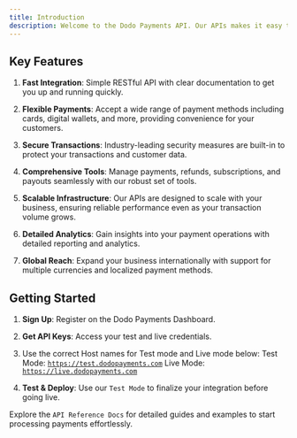```yaml
---
title: Introduction
description: Welcome to the Dodo Payments API. Our APIs makes it easy to integrate secure, scalable, and versatile payment solutions into your applications.
---
```


## Key Features

1. **Fast Integration**: Simple RESTful API with clear documentation to get you up and running quickly.

2. **Flexible Payments**: Accept a wide range of payment methods including cards, digital wallets, and more, providing convenience for your customers.

3. **Secure Transactions**: Industry-leading security measures are built-in to protect your transactions and customer data.

4. **Comprehensive Tools**: Manage payments, refunds, subscriptions, and payouts seamlessly with our robust set of tools.

5. **Scalable Infrastructure**: Our APIs are designed to scale with your business, ensuring reliable performance even as your transaction volume grows.

6. **Detailed Analytics**: Gain insights into your payment operations with detailed reporting and analytics.

7. **Global Reach**: Expand your business internationally with support for multiple currencies and localized payment methods.

## Getting Started

1. **Sign Up**: Register on the Dodo Payments Dashboard.

2. **Get API Keys**: Access your test and live credentials.

3. Use the correct Host names for Test mode and Live mode below:
   Test Mode: [`https://test.dodopayments.com`](https://test.dodopayments.com)
   Live Mode: [`https://live.dodopayments.com`](https://live.dodopayments.com)

4. **Test & Deploy**: Use our `Test Mode` to finalize your integration before going live.

Explore the `API Reference Docs` for detailed guides and examples to start processing payments effortlessly.